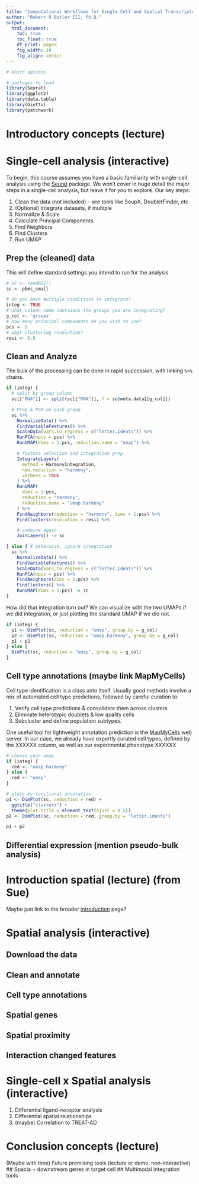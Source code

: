 ```yaml
---
title: "Computational Workflows for Single Cell and Spatial Transcriptomics"
author: "Robert R Butler III, Ph.D."
output:
  html_document:
    toc: true
    toc_float: true
    df_print: paged
    fig_width: 10
    fig_align: center
---
```


```r
# knitr options

# packages to load
library(Seurat)
library(ggplot2)
library(data.table)
library(Giotto)
library(patchwork)
```
# Introductory concepts (lecture)


# Single-cell analysis (interactive)
To begin, this course assumes you have a basic familiarity with single-cell analysis using the [Seurat](https://satijalab.org/seurat/) package. We won't cover in huge detail the major steps in a single-cell analysis, but leave it for you to explore. Our key steps:

1. Clean the data (not included) - see tools like SoupX, DoubletFinder, etc
2. (Optional) Integrate datasets, if multiple
3. Normalize & Scale
4. Calculate Principal Components
5. Find Neighbors
6. Find Clusters
7. Run UMAP

## Prep the (cleaned) data
This will define standard settings you intend to run for the analysis
```r
# sc <- readRDS()
sc <- pbmc_small

# do you have multiple conditions to integrate?
integ <- TRUE
# what column name contaions the groups you are integrating?
g_col <- 'groups' 
# how many principal components do you wish to use?
pcs <- 5
# what clustering resolution? 
resi <- 0.8

```

## Clean and Analyze
The bulk of the processing can be done in rapid succession, with linking `%>%` chains.
```r
if (integ) {
  # split by group column
  sc[["RNA"]] <- split(sc[["RNA"]], f = sc@meta.data[[g_col]])

  # Prep & PCA on each group
  sc %>%
    NormalizeData() %>%
    FindVariableFeatures() %>%
    ScaleData(vars.to.regress = c("letter.idents")) %>%
    RunPCA(npcs = pcs) %>%
    RunUMAP(dims = 1:pcs, reduction.name = "umap") %>%

    # feature selection and integration prep
    IntegrateLayers(
      method = HarmonyIntegration,
      new.reduction = "harmony",
      verbose = TRUE
    ) %>%
    RunUMAP(
      dims = 1:pcs, 
      reduction = "harmony", 
      reduction.name = "umap.harmony"
    ) %>%
    FindNeighbors(reduction = "harmony", dims = 1:pcs) %>%
    FindClusters(resolution = resi) %>%

    # combine again
    JoinLayers() -> sc

} else { # otherwise, ignore integration
  sc %>%
    NormalizeData() %>%
    FindVariableFeatures() %>%
    ScaleData(vars.to.regress = c("letter.idents")) %>%
    RunPCA(npcs = pcs) %>%
    FindNeighbors(dims = 1:pcs) %>%
    FindClusters() %>%
    RunUMAP(dims = 1:pcs) -> sc
} 

```

How did that integration turn out? We can visualize with the two UMAPs if we did integration, or just plotting the standard UMAP if we did not.
```r
if (integ) {
  p1 <- DimPlot(sc, reduction = "umap", group.by = g_col)
  p2 <- DimPlot(sc, reduction = "umap.harmony", group.by = g_col)
  p1 + p2
} else {
  DimPlot(sc, reduction = "umap", group.by = g_col)
}
```


## Cell type annotations (maybe link MapMyCells)
Cell type identification is a class unto itself. Usually good methods involve a mix of automated cell type predictions, followed by careful curation to:

1. Verify cell type predictions & consolidate them across clusters
2. Eliminate heterotypic doublets & low quality cells
3. Subcluster and define population subtypes.

One useful tool for lightweight annotation prediction is the [MapMyCells](https://knowledge.brain-map.org/mapmycells/process) web server. In our case, we already have expertly curated cell types, defined by the XXXXXX column, as well as our experimental phenotype XXXXXX
```r
# choose your umap
if (integ) {
  red <- "umap.harmony"
} else {
  red <- "umap"
}

# plots by functional annotation
p1 <- DimPlot(sc, reduction = red) + 
  ggtitle("clusters") +
  theme(plot.title = element_text(hjust = 0.5))
p2 <- DimPlot(sc, reduction = red, group.by = "letter.idents")

p1 + p2

```

## Differential expression (mention pseudo-bulk analysis)

# Introduction spatial (lecture) (from Sue)
Maybe just link to the broader [introduction](https://smcclatchy.github.io/spatial-transcriptomics/introduction.html) page?

# Spatial analysis (interactive)

## Download the data
## Clean and annotate
## Cell type annotations
## Spatial genes
## Spatial proximity
## Interaction changed features

# Single-cell x Spatial analysis (interactive)
1.	Differential ligand-receptor analysis
2.	Differential spatial relationships
3.	(maybe) Correlation to TREAT-AD

# Conclusion concepts (lecture)
(Maybe with time) Future promising tools (lecture or demo, non-interactive)
## Spacia + downstream genes in target cell
## Multimodal integration tools
